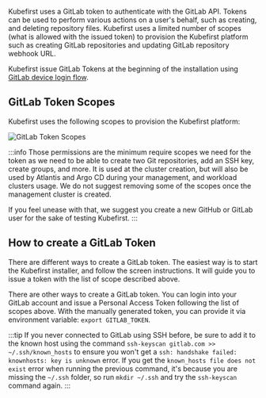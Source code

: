 Kubefirst uses a GitLab token to authenticate with the GitLab API. Tokens can be used to perform various actions on a user's behalf, such as creating, and deleting repository files. Kubefirst uses a limited number of scopes (what is allowed with the issued token) to provision the Kubefirst platform such as creating GitLab repositories and updating GitLab repository webhook URL.

Kubefirst issue GitLab Tokens at the beginning of the installation using [GitLab device login flow](https://docs.gitlab.com/ce/api/oauth2.html).

## GitLab Token Scopes

Kubefirst uses the following scopes to provision the Kubefirst platform:

![GitLab Token Scopes](../../../img/common/gitlab/scopes.png)

:::info
Those permissions are the minimum require scopes we need for the token as we need to be able to create two Git repositories, add an SSH key, create groups, and more. It is used at the cluster creation, but will also be used by Atlantis and Argo CD during your management, and workload clusters usage. We do not suggest removing some of the scopes once the management cluster is created.

If you feel unease with that, we suggest you create a new GitHub or GitLab user for the sake of testing Kubefirst.
:::

## How to create a GitLab Token

There are different ways to create a GitLab token. The easiest way is to start the Kubefirst installer, and follow the screen instructions. It will guide you to issue a token with the list of scope described above.

There are other ways to create a GitLab token. You can login into your GitLab account and issue a Personal Access Token following the list of scopes above. With the manually generated token, you can provide it via environment variable: `export GITLAB_TOKEN`.

:::tip
If you never connected to GitLab using SSH before, be sure to add it to the known host using the command `ssh-keyscan gitlab.com >> ~/.ssh/known_hosts` to ensure you won't get a `ssh: handshake failed: knownhosts: key is unknown` error. If you get the `known_hosts file does not exist` error when running the previous command, it's because you are missing the `~/.ssh` folder, so run `mkdir ~/.ssh` and try the `ssh-keyscan` command again.
:::
